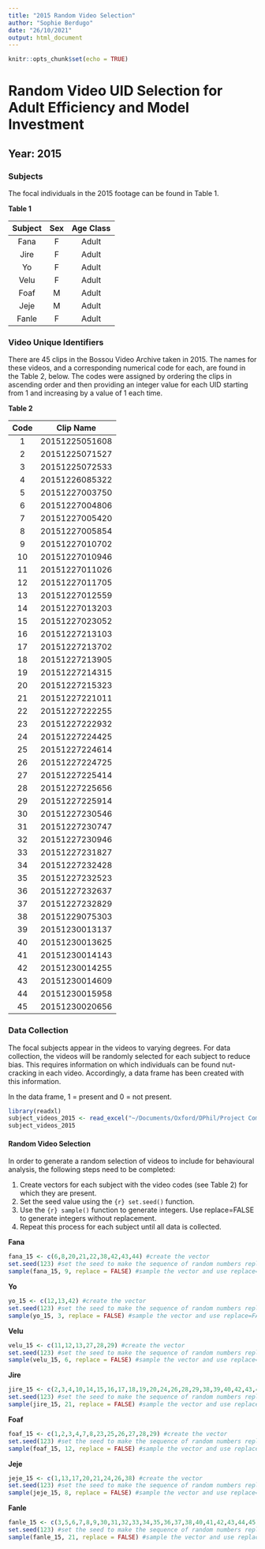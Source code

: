 ```yaml
---
title: "2015 Random Video Selection"
author: "Sophie Berdugo"
date: "26/10/2021"
output: html_document
---
```


```r
knitr::opts_chunk$set(echo = TRUE)
```

# Random Video UID Selection for Adult Efficiency and Model Investment

## Year: 2015

### Subjects

The focal individuals in the 2015 footage can be found in Table 1.

**Table 1**

|Subject  | Sex | Age Class |
|:------: |:---:| :--------:|
|Fana     |F    | Adult     |
|Jire     |F    | Adult     |
|Yo       |F    | Adult     |
|Velu     |F    | Adult     |
|Foaf     |M    | Adult     |
|Jeje     |M    | Adult     |
|Fanle    |F    | Adult     |

### Video Unique Identifiers
There are 45 clips in the Bossou Video Archive taken in 2015. The names for these videos, and a corresponding numerical code for each, are found in the Table 2, below. The codes were assigned by ordering the clips in ascending order and then providing an integer value for each UID starting from 1 and increasing by a value of 1 each time.

**Table 2**

|Code  | Clip Name       |
|:---: | :--------------:| 
|1     | 20151225051608  |
|2     | 20151225071527  |
|3     | 20151225072533  |
|4     | 20151226085322  |
|5     | 20151227003750  |
|6     | 20151227004806  |
|7     | 20151227005420  |
|8     | 20151227005854  |
|9     | 20151227010702  |
|10    | 20151227010946  |
|11    | 20151227011026  |
|12    | 20151227011705  |
|13    | 20151227012559  |
|14    | 20151227013203  |
|15    | 20151227023052  |
|16    | 20151227213103  |
|17    | 20151227213702  |
|18    | 20151227213905  |
|19    | 20151227214315  |
|20    | 20151227215323  |
|21    | 20151227221011  |
|22    | 20151227222255  |
|23    | 20151227222932  |
|24    | 20151227224425  |
|25    | 20151227224614  |
|26    | 20151227224725  |
|27    | 20151227225414  |
|28    | 20151227225656  |
|29    | 20151227225914  |
|30    | 20151227230546  |
|31    | 20151227230747  |
|32    | 20151227230946  |
|33    | 20151227231827  |
|34    | 20151227232428  |
|35    | 20151227232523  |
|36    | 20151227232637  |
|37    | 20151227232829  |
|38    | 20151229075303  |
|39    | 20151230013137  |
|40    | 20151230013625  |
|41    | 20151230014143  |
|42    | 20151230014255  |
|43    | 20151230014609  |
|44    | 20151230015958  |
|45    | 20151230020656  |

### Data Collection
The focal subjects appear in the videos to varying degrees. For data collection, the videos will be randomly selected for each subject to reduce bias. This requires information on which individuals can be found nut-cracking in each video. Accordingly, a data frame has been created with this information.

In the data frame, 1 = present and 0 = not present.

```r
library(readxl)
subject_videos_2015 <- read_excel("~/Documents/Oxford/DPhil/Project Components/Methods/Data/Subjects UIDs by Year/2015_subject_UIDs.xlsx")
subject_videos_2015
```

#### Random Video Selection
In order to generate a random selection of videos to include for behavioural analysis, the following steps need to be completed:

1. Create vectors for each subject with the video codes (see Table 2) for which they are present.
2. Set the seed value using the ```{r} set.seed()``` function.
3. Use the ```{r} sample()``` function to generate integers. Use replace=FALSE to generate integers without replacement.
4. Repeat this process for each subject until all data is collected.

**Fana**

```r
fana_15 <- c(6,8,20,21,22,38,42,43,44) #create the vector
set.seed(123) #set the seed to make the sequence of random numbers replicable
sample(fana_15, 9, replace = FALSE) #sample the vector and use replace=FALSE to sample without replacement
```

**Yo**

```r
yo_15 <- c(12,13,42) #create the vector
set.seed(123) #set the seed to make the sequence of random numbers replicable
sample(yo_15, 3, replace = FALSE) #sample the vector and use replace=FALSE to sample without replacement
```

**Velu**

```r
velu_15 <- c(11,12,13,27,28,29) #create the vector
set.seed(123) #set the seed to make the sequence of random numbers replicable
sample(velu_15, 6, replace = FALSE) #sample the vector and use replace=FALSE to sample without replacement
```

**Jire**

```r
jire_15 <- c(2,3,4,10,14,15,16,17,18,19,20,24,26,28,29,38,39,40,42,43,44) #create the vector
set.seed(123) #set the seed to make the sequence of random numbers replicable
sample(jire_15, 21, replace = FALSE) #sample the vector and use replace=FALSE to sample without replacement
```

**Foaf**

```r
foaf_15 <- c(1,2,3,4,7,8,23,25,26,27,28,29) #create the vector
set.seed(123) #set the seed to make the sequence of random numbers replicable
sample(foaf_15, 12, replace = FALSE) #sample the vector and use replace=FALSE to sample without replacement
```

**Jeje**

```r
jeje_15 <- c(1,13,17,20,21,24,26,38) #create the vector
set.seed(123) #set the seed to make the sequence of random numbers replicable
sample(jeje_15, 8, replace = FALSE) #sample the vector and use replace=FALSE to sample without replacement
```

**Fanle**

```r
fanle_15 <- c(3,5,6,7,8,9,30,31,32,33,34,35,36,37,38,40,41,42,43,44,45) #create the vector
set.seed(123) #set the seed to make the sequence of random numbers replicable
sample(fanle_15, 21, replace = FALSE) #sample the vector and use replace=FALSE to sample without replacement
```
